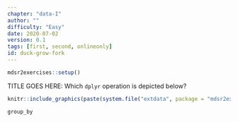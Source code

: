 ```yaml
---
chapter: "data-I"
author: ""
difficulty: "Easy"
date: 2020-07-02 
version: 0.1
tags: [first, second, onlineonly]
id: duck-grow-fork
---
```


```r
mdsr2exercises::setup()
```

TITLE GOES HERE: Which `dplyr` operation is depicted below? 

```r
knitr::include_graphics(paste(system.file("extdata", package = "mdsr2exercises"), "/dplyr-groups.png", sep = ""))
```

<!--answer-start-->
`group_by`
<!--answer-end-->
